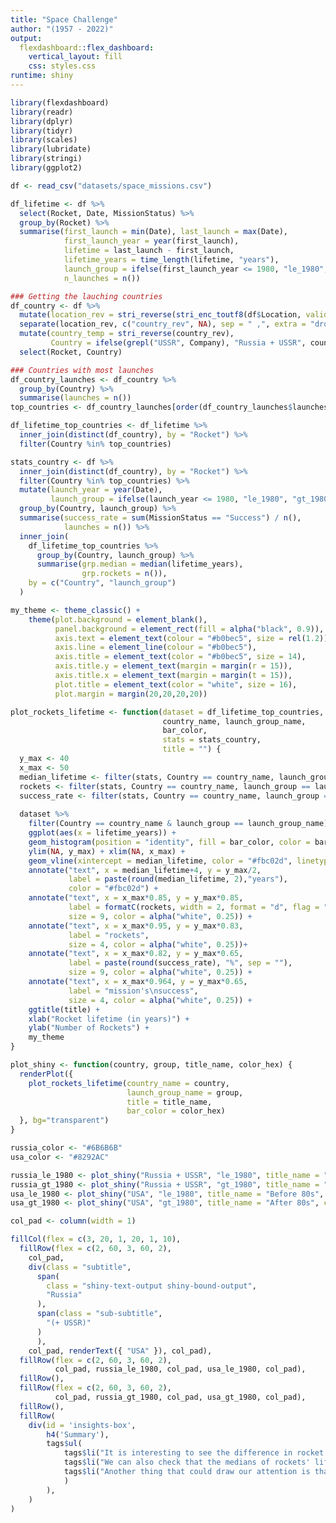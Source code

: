 ```yaml
---
title: "Space Challenge"
author: "(1957 - 2022)"
output: 
  flexdashboard::flex_dashboard:
    vertical_layout: fill
    css: styles.css
runtime: shiny
---
```


```r
library(flexdashboard)
library(readr)
library(dplyr)
library(tidyr)
library(scales)
library(lubridate)
library(stringi)
library(ggplot2)
```

```r
df <- read_csv("datasets/space_missions.csv")
```

```r
df_lifetime <- df %>% 
  select(Rocket, Date, MissionStatus) %>% 
  group_by(Rocket) %>% 
  summarise(first_launch = min(Date), last_launch = max(Date),
            first_launch_year = year(first_launch),
            lifetime = last_launch - first_launch,
            lifetime_years = time_length(lifetime, "years"),
            launch_group = ifelse(first_launch_year <= 1980, "le_1980", "gt_1980"),
            n_launches = n())

### Getting the lauching countries
df_country <- df %>% 
  mutate(location_rev = stri_reverse(stri_enc_toutf8(df$Location, validate = TRUE))) %>% 
  separate(location_rev, c("country_rev", NA), sep = " ,", extra = "drop") %>% 
  mutate(country_temp = stri_reverse(country_rev),
         Country = ifelse(grepl("USSR", Company), "Russia + USSR", country_temp)) %>% 
  select(Rocket, Country)

### Countries with most launches
df_country_launches <- df_country %>% 
  group_by(Country) %>% 
  summarise(launches = n())
top_countries <- df_country_launches[order(df_country_launches$launches, decreasing = TRUE),]$Country[1:2]

df_lifetime_top_countries <- df_lifetime %>% 
  inner_join(distinct(df_country), by = "Rocket") %>% 
  filter(Country %in% top_countries)
```

```r
stats_country <- df %>%
  inner_join(distinct(df_country), by = "Rocket") %>%
  filter(Country %in% top_countries) %>%
  mutate(launch_year = year(Date),
         launch_group = ifelse(launch_year <= 1980, "le_1980", "gt_1980")) %>%
  group_by(Country, launch_group) %>%
  summarise(success_rate = sum(MissionStatus == "Success") / n(),
            launches = n()) %>% 
  inner_join(
    df_lifetime_top_countries %>% 
      group_by(Country, launch_group) %>% 
      summarise(grp.median = median(lifetime_years),
                grp.rockets = n()),
    by = c("Country", "launch_group")
  )
```

```r
my_theme <- theme_classic() +
    theme(plot.background = element_blank(),
          panel.background = element_rect(fill = alpha("black", 0.9)),
          axis.text = element_text(colour = "#b0bec5", size = rel(1.2)),
          axis.line = element_line(colour = "#b0bec5"),
          axis.title = element_text(color = "#b0bec5", size = 14),
          axis.title.y = element_text(margin = margin(r = 15)),
          axis.title.x = element_text(margin = margin(t = 15)),
          plot.title = element_text(color = "white", size = 16),
          plot.margin = margin(20,20,20,20))
```

```r
plot_rockets_lifetime <- function(dataset = df_lifetime_top_countries,
                                  country_name, launch_group_name,
                                  bar_color, 
                                  stats = stats_country,
                                  title = "") {
  y_max <- 40
  x_max <- 50
  median_lifetime <- filter(stats, Country == country_name, launch_group == launch_group_name)$grp.median
  rockets <- filter(stats, Country == country_name, launch_group == launch_group_name)$grp.rockets
  success_rate <- filter(stats, Country == country_name, launch_group == launch_group_name)$success_rate * 100
  
  dataset %>% 
    filter(Country == country_name & launch_group == launch_group_name) %>% 
    ggplot(aes(x = lifetime_years)) +
    geom_histogram(position = "identity", fill = bar_color, color = bar_color) +
    ylim(NA, y_max) + xlim(NA, x_max) +
    geom_vline(xintercept = median_lifetime, color = "#fbc02d", linetype = "dashed") +
    annotate("text", x = median_lifetime+4, y = y_max/2,
             label = paste(round(median_lifetime, 2),"years"),
             color = "#fbc02d") +
    annotate("text", x = x_max*0.85, y = y_max*0.85,
             label = formatC(rockets, width = 2, format = "d", flag = "0"),
             size = 9, color = alpha("white", 0.25)) +
    annotate("text", x = x_max*0.95, y = y_max*0.83,
             label = "rockets",
             size = 4, color = alpha("white", 0.25))+
    annotate("text", x = x_max*0.82, y = y_max*0.65,
             label = paste(round(success_rate), "%", sep = ""),
             size = 9, color = alpha("white", 0.25)) +
    annotate("text", x = x_max*0.964, y = y_max*0.65,
             label = "mission's\nsuccess",
             size = 4, color = alpha("white", 0.25)) +
    ggtitle(title) +
    xlab("Rocket lifetime (in years)") +
    ylab("Number of Rockets") +
    my_theme
}

plot_shiny <- function(country, group, title_name, color_hex) {
  renderPlot({
    plot_rockets_lifetime(country_name = country, 
                          launch_group_name = group,
                          title = title_name,
                          bar_color = color_hex)
  }, bg="transparent")
}

russia_color <- "#6B6B6B"
usa_color <- "#8292AC"

russia_le_1980 <- plot_shiny("Russia + USSR", "le_1980", title_name = "Before 80s", color_hex = russia_color)
russia_gt_1980 <- plot_shiny("Russia + USSR", "gt_1980", title_name = "After 80s", color_hex = russia_color)
usa_le_1980 <- plot_shiny("USA", "le_1980", title_name = "Before 80s", color_hex = usa_color)
usa_gt_1980 <- plot_shiny("USA", "gt_1980", title_name = "After 80s", color_hex = usa_color)
```

```r
col_pad <- column(width = 1)

fillCol(flex = c(3, 20, 1, 20, 1, 10),
  fillRow(flex = c(2, 60, 3, 60, 2), 
    col_pad, 
    div(class = "subtitle",
      span(
        class = "shiny-text-output shiny-bound-output",
        "Russia"
      ),
      span(class = "sub-subtitle",
        "(+ USSR)"
      )
      ),
    col_pad, renderText({ "USA" }), col_pad),
  fillRow(flex = c(2, 60, 3, 60, 2), 
          col_pad, russia_le_1980, col_pad, usa_le_1980, col_pad),
  fillRow(),
  fillRow(flex = c(2, 60, 3, 60, 2),
          col_pad, russia_gt_1980, col_pad, usa_gt_1980, col_pad),
  fillRow(),
  fillRow(
    div(id = 'insights-box',
        h4('Summary'),
        tags$ul(
            tags$li("It is interesting to see the difference in rocket usage between the 2 of the most active players on the field. The USA uses many different rockets and Russia prefers to have fewer rocket types."),
            tags$li("We can also check that the medians of rockets' lifetime increased in the last years for the USA, but for Russia, it decreased. The small number of new Russian rockets after the 80s could be the cause of this reduction."),
            tags$li("Another thing that could draw our attention is that the mission's successes improved over the years, mainly in the USA. Russia's success rate was always high.")
            )
        ),
    )
)
```
